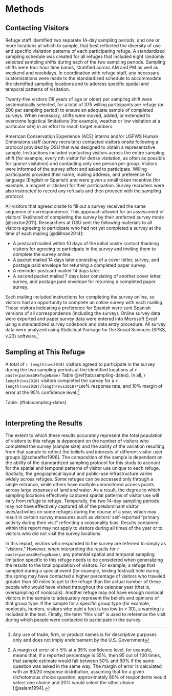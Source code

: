# Methods

## Contacting Visitors
Refuge staff identified two separate 14-day sampling periods, and one or more locations at which to sample, that best reflected the diversity of use and specific visitation patterns of each participating refuge. A standardized sampling schedule was created for all refuges that included eight randomly selected sampling shifts during each of the two sampling periods. Sampling shifts were four hour time bands, stratified across AM and PM as well as weekend and weekdays. In coordination with refuge staff, any necessary customizations were made to the standardized schedule to accommodate the identified sampling locations and to address specific spatial and temporal patterns of visitation.

Twenty-five visitors (18 years of age or older) per sampling shift were systematically selected, for a total of 375 willing participants per refuge (or 200 per sampling period) to ensure an adequate sample of completed surveys. When necessary, shifts were moved, added, or extended to overcome logistical limitations (for example, weather or low visitation at a particular site) in an effort to reach target numbers.

American Conservation Experience (ACE) interns and/or USFWS Human Dimensions staff (survey recruiters) contacted visitors onsite following a protocol provided by OSU that was designed to obtain a representative sample. Instructions included contacting visitors across the entire sampling shift (for example, every nth visitor for dense visitation, as often as possible for sparse visitation) and contacting only one person per group. Visitors were informed of the survey effort and asked to participate. Willing participants provided their name, mailing address, and preference for language (English or Spanish) and were given a small token incentive (for example, a magnet or sticker) for their participation. Survey recruiters were also instructed to record any refusals and then proceed with the sampling protocol.

All visitors that agreed onsite to fill out a survey received the same sequence of correspondence. This approach allowed for an assessment of visitors' likelihood of completing the survey by their preferred survey mode [@sexton2011]. Researchers at OSU sent the following materials to all visitors agreeing to participate who had not yet completed a survey at the time of each mailing [@dillman2014]: 

-	A postcard mailed within 10 days of the initial onsite contact thanking visitors for agreeing to participate in the survey and inviting them to complete the survey online. 
-	A packet mailed 14 days later consisting of a cover letter, survey, and postage paid envelope for returning a completed paper survey. 
-	A reminder postcard mailed 14 days later. 
-	A second packet mailed 7 days later consisting of another cover letter, survey, and postage paid envelope for returning a completed paper survey.

Each mailing included instructions for completing the survey online, so visitors had an opportunity to complete an online survey with each mailing. Those visitors indicating a preference for Spanish were sent Spanish versions of all correspondence (including the survey). Online survey data were exported and paper survey data were entered into Microsoft Excel using a standardized survey codebook and data entry procedure. All survey data were analyzed using Statistical Package for the Social Sciences (SPSS, v.23) software.^[Any use of trade, firm, or product names is for descriptive purposes only and does not imply endorsement by the U.S. Government]

## Sampling at This Refuge
A total of `r length(nvs2018)` visitors agreed to participate in the survey during the two sampling periods at the identified locations at `r paste(params$RefugeName)` Table \@ref(tab:sampling-dates). In all, `r length(nvs2018)` visitors completed the survey for a `r length(nvs2018)/length(nvs2018)*100`% response rate, and 10% margin of error at the 95% confidence level.^[A margin of error of ± 5% at a 95% confidence level, for example, means that, if a reported percentage is 55%, then 95 out of 100 times, that sample estimate would fall between 50% and 60% if the same question was asked in the same way. The margin of error is calculated with an 80/20 response distribution, assuming that for a given dichotomous choice question, approximately 80% of respondents would select one choice and 20% would select the other choice [@salant1994].]

Table: (\#tab:sampling-dates)
```r
```

## Interpreting the Results
The extent to which these results accurately represent the total population of visitors to this refuge is dependent on the number of visitors who completed the survey (sample size) and the ability of the variation resulting from that sample to reflect the beliefs and interests of different visitor user groups [@scheaffer1996]. The composition of the sample is dependent on the ability of the standardized sampling protocol for this study to account for the spatial and temporal patterns of visitor use unique to each refuge. Spatially, the geographical layout and public-use infrastructure varies widely across refuges. Some refuges can be accessed only through a single entrance, while others have multiple unmonitored access points across large expanses of land and water. As a result, the degree to which sampling locations effectively captured spatial patterns of visitor use will vary from refuge to refuge. Temporally, the two 14-day sampling periods may not have effectively captured all of the predominant visitor uses/activities on some refuges during the course of a year, which may result in certain survey measures such as visitors' self-reported "primary activity during their visit" reflecting a seasonality bias. Results contained within this report may not apply to visitors during all times of the year or to visitors who did not visit the survey locations.

In this report, visitors who responded to the survey are referred to simply as "visitors." However, when interpreting the results for `r paste(params$RefugeName)`, any potential spatial and temporal sampling limitation specific to this refuge needs to be considered when generalizing the results to the total population of visitors. For example, a refuge that sampled during a special event (for example, birding festival) held during the spring may have contacted a higher percentage of visitors who traveled greater than 50 miles to get to the refuge than the actual number of these people who would have visited throughout the calendar year (that is, oversampling of nonlocals). Another refuge may not have enough nonlocal visitors in the sample to adequately represent the beliefs and opinions of that group type. If the sample for a specific group type (for example, nonlocals, hunters, visitors who paid a fee) is too low (n < 30), a warning is included in the text. Finally, the term "this visit" is used to reference the visit during which people were contacted to participate in the survey. 